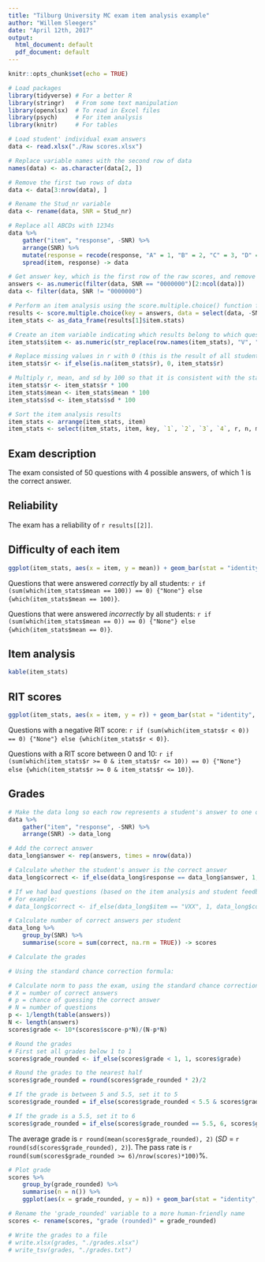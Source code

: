 ```yaml
---
title: "Tilburg University MC exam item analysis example"
author: "Willem Sleegers"
date: "April 12th, 2017"
output:
  html_document: default
  pdf_document: default
---
```


```r
knitr::opts_chunk$set(echo = TRUE)

# Load packages
library(tidyverse) # For a better R
library(stringr)   # From some text manipulation
library(openxlsx)  # To read in Excel files
library(psych)     # For item analysis
library(knitr)     # For tables

# Load student' individual exam answers
data <- read.xlsx("./Raw scores.xlsx")
```

```r

# Replace variable names with the second row of data
names(data) <- as.character(data[2, ])

# Remove the first two rows of data
data <- data[3:nrow(data), ]

# Rename the Stud_nr variable
data <- rename(data, SNR = Stud_nr)

# Replace all ABCDs with 1234s
data %>%
    gather("item", "response", -SNR) %>%
    arrange(SNR) %>%
    mutate(response = recode(response, "A" = 1, "B" = 2, "C" = 3, "D" = 4)) %>%
    spread(item, response) -> data

# Get answer key, which is the first row of the raw scores, and remove these from the raw scores data frame
answers <- as.numeric(filter(data, SNR == "0000000")[2:ncol(data)])
data <- filter(data, SNR != "0000000")
```

```r

# Perform an item analysis using the score.multiple.choice() function from the psych package and turn the relevant output into a data frame
results <- score.multiple.choice(key = answers, data = select(data, -SNR), missing = FALSE)
item_stats <- as_data_frame(results[1]$item.stats)

# Create an item variable indicating which results belong to which question of the exam
item_stats$item <- as.numeric(str_replace(row.names(item_stats), "V", ""))

# Replace missing values in r with 0 (this is the result of all students answering that question correctly or incorrectly)
item_stats$r <- if_else(is.na(item_stats$r), 0, item_stats$r)

# Multiply r, mean, and sd by 100 so that it is consistent with the standard item analysis provided by the exam department of Tilburg University
item_stats$r <- item_stats$r * 100
item_stats$mean <- item_stats$mean * 100
item_stats$sd <- item_stats$sd * 100

# Sort the item analysis results
item_stats <- arrange(item_stats, item)
item_stats <- select(item_stats, item, key, `1`, `2`, `3`, `4`, r, n, mean, sd)
```

## Exam description

The exam consisted of 50 questions with 4 possible answers, of which 1 is the correct answer.

## Reliability

The exam has a reliability of `r results[[2]]`.

## Difficulty of each item

```r
ggplot(item_stats, aes(x = item, y = mean)) + geom_bar(stat = "identity", fill = "lightgray", color = "black") + labs(x = "Item", y = "Percentage correct")
```

Questions that were answered *correctly* by all students: `r if (sum(which(item_stats$mean == 100)) == 0) {"None"} else {which(item_stats$mean == 100)}`.

Questions that were answered *incorrectly* by all students: `r if (sum(which(item_stats$mean == 0)) == 0) {"None"} else {which(item_stats$mean == 0)}`.

\pagebreak

## Item analysis

```r
kable(item_stats)
```

\pagebreak

## RIT scores

```r
ggplot(item_stats, aes(x = item, y = r)) + geom_bar(stat = "identity", fill = "lightgray", color = "black") + labs(x = "Item", y = "RIT")
```

Questions with a negative RIT score: `r if (sum(which(item_stats$r < 0)) == 0) {"None"} else {which(item_stats$r < 0)}`.

Questions with a RIT score between 0 and 10: `r if (sum(which(item_stats$r >= 0 & item_stats$r <= 10)) == 0) {"None"} else {which(item_stats$r >= 0 & item_stats$r <= 10)}`.

\pagebreak

## Grades

```r

# Make the data long so each row represents a student's answer to one of the exam questions
data %>%
    gather("item", "response", -SNR) %>%
    arrange(SNR) -> data_long

# Add the correct answer
data_long$answer <- rep(answers, times = nrow(data))

# Calculate whether the student's answer is the correct answer
data_long$correct <- if_else(data_long$response == data_long$answer, 1, 0)

# If we had bad questions (based on the item analysis and student feedback), this is the moment to indicate for all students that they correctly answered that question (at least, that's one way to deal with it)
# For example:
# data_long$correct <- if_else(data_long$item == "VXX", 1, data_long$correct)

# Calculate number of correct answers per student
data_long %>%
    group_by(SNR) %>%
    summarise(score = sum(correct, na.rm = TRUE)) -> scores

# Calculate the grades

# Using the standard chance correction formula:

# Calculate norm to pass the exam, using the standard chance correction formula: 10*(X-pN)/(N-pN)
# X = number of correct answers
# p = chance of guessing the correct answer
# N = number of questions
p <- 1/length(table(answers))
N <- length(answers)
scores$grade <- 10*(scores$score-p*N)/(N-p*N)

# Round the grades
# First set all grades below 1 to 1
scores$grade_rounded <- if_else(scores$grade < 1, 1, scores$grade)

# Round the grades to the nearest half
scores$grade_rounded = round(scores$grade_rounded * 2)/2

# If the grade is between 5 and 5.5, set it to 5
scores$grade_rounded = if_else(scores$grade_rounded < 5.5 & scores$grade_rounded > 5, 5, scores$grade_rounded)

# If the grade is a 5.5, set it to 6
scores$grade_rounded = if_else(scores$grade_rounded == 5.5, 6, scores$grade_rounded)
```

The average grade is `r round(mean(scores$grade_rounded), 2)` (*SD* = `r round(sd(scores$grade_rounded), 2)`). The pass rate is `r round(sum(scores$grade_rounded >= 6)/nrow(scores)*100)`%.

```r
# Plot grade 
scores %>%
    group_by(grade_rounded) %>%
    summarise(n = n()) %>%
    ggplot(aes(x = grade_rounded, y = n)) + geom_bar(stat = "identity", color = "black", fill = "lightgray") + scale_x_continuous(breaks = 1:10) + labs(x = "Grade", y = "N")
```

```r
# Rename the 'grade_rounded' variable to a more human-friendly name
scores <- rename(scores, "grade (rounded)" = grade_rounded)

# Write the grades to a file
# write.xlsx(grades, "./grades.xlsx")
# write_tsv(grades, "./grades.txt")
```
